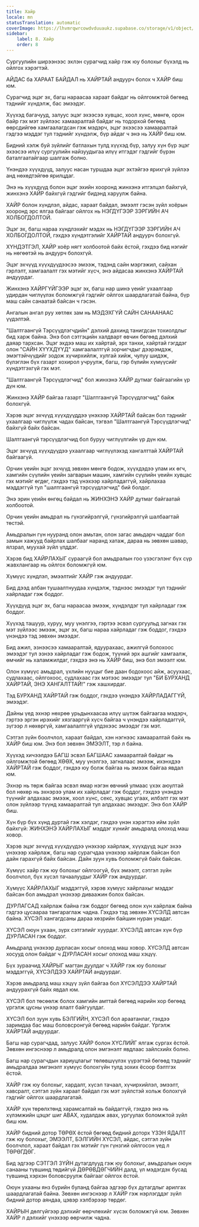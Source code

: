 ```yaml
---
title: Хайр
locale: mn
statusTranslation: automatic
coverImage: https://lhvmrqwrcowdvduuaukz.supabase.co/storage/v1/object/public/strapi-uploads/small_cover-educacion-fundamental.webp-2d51a7828a2b1309555be27f7e2a61a0.webp
sidebar:
    label: 8. Хайр
    order: 8
---
```

Сургуулийн ширээнээс эхлэн сурагчид хайр гэж юу болохыг бүхэлд нь ойлгох хэрэгтэй.

АЙДАС ба ХАРААТ БАЙДАЛ нь ХАЙРТАЙ андуурч болох ч ХАЙР биш юм.

Сурагчид эцэг эх, багш нараасаа хараат байдаг нь ойлгомжтой бөгөөд тэднийг хүндэлж, бас эмээдэг.

Хүүхэд багачууд, залуус эцэг эхээсээ хувцас, хоол хүнс, мөнгө, орон байр гэх мэт зүйлээс хамааралтай байдаг нь тодорхой бөгөөд өөрсдийгөө хамгаалагдсан гэж мэдэрч, эцэг эхээсээ хамааралтай гэдгээ мэддэг тул тэднийг хүндэлж, бүр айдаг ч энэ нь ХАЙР биш юм.

Бидний хэлж буй зүйлийг батлахын тулд хүүхэд бүр, залуу хүн бүр эцэг эхээсээ илүү сургуулийн найзуудыгаа илүү итгэдэг гэдгийг бүрэн баталгаатайгаар шалгаж болно.

Үнэндээ хүүхдүүд, залуус насан туршдаа эцэг эхтэйгээ ярихгүй зүйлээ анд нөхөдтэйгөө ярилцдаг.

Энэ нь хүүхдүүд болон эцэг эхийн хооронд жинхэнэ итгэлцэл байхгүй, жинхэнэ ХАЙР байхгүй гэдгийг бидэнд харуулж байна.

ХАЙР болон хүндлэл, айдас, хараат байдал, эмээлт гэсэн зүйл хоёрын хооронд эрс ялгаа байгааг ойлгох нь НЭГДҮГЭЭР ЗЭРГИЙН АЧ ХОЛБОГДОЛТОЙ.

Эцэг эх, багш нараа хүндлэхийг мэдэх нь НЭГДҮГЭЭР ЗЭРГИЙН АЧ ХОЛБОГДОЛТОЙ, гэхдээ хүндэтгэлийг ХАЙРТАЙ андуурч болохгүй.

ХҮНДЭТГЭЛ, ХАЙР хоёр нягт холбоотой байх ёстой, гэхдээ бид нэгийг нь нөгөөтэй нь андуурч болохгүй.

Эцэг эхчүүд хүүхдүүдээсээ эмээж, тэдэнд сайн мэргэжил, сайхан гэрлэлт, хамгаалалт гэх мэтийг хүсч, энэ айдасаа жинхэнэ ХАЙРТАЙ андуурдаг.

Жинхэнэ ХАЙРГҮЙГЭЭР эцэг эх, багш нар шинэ үеийг ухаалгаар удирдан чиглүүлэх боломжгүй гэдгийг ойлгох шаардлагатай байна, бүр маш сайн санаатай байсан ч гэсэн.

Ангалын ангал руу хөтлөх зам нь МЭДЭХГҮЙ САЙН САНААНААС үүдэлтэй.

"Шалтгаангүй Тэрсүүдлэгчдийн" дэлхий дахинд танигдсан тохиолдлыг бид харж байна. Энэ бол сэтгэцийн халдварт өвчин бөгөөд дэлхий даяар тархсан. Эцэг эхдээ маш их хайртай, эрх танхи, хайртай гэгддэг олон "САЙН ХҮҮХДҮҮД" хамгаалалтгүй зорчигчдыг дээрэмдэж, эмэгтэйчүүдийг зодож хүчирхийлж, хулгай хийж, чулуу шидэж, бүлэглэн бүх газарт хохирол учруулж, багш, гэр бүлийн хүмүүсийг хүндэтгэхгүй гэх мэт.

"Шалтгаангүй Тэрсүүдлэгчид" бол жинхэнэ ХАЙР дутмаг байгаагийн үр дүн юм.

Жинхэнэ ХАЙР байгаа газарт "Шалтгаангүй Тэрсүүдлэгчид" байж болохгүй.

Хэрэв эцэг эхчүүд хүүхдүүддээ үнэхээр ХАЙРТАЙ байсан бол тэднийг ухаалгаар чиглүүлж чадах байсан, тэгвэл "Шалтгаангүй Тэрсүүдлэгчид" байхгүй байх байсан.

Шалтгаангүй тэрсүүдлэгчид бол буруу чиглүүлгийн үр дүн юм.

Эцэг эхчүүд хүүхдүүдээ ухаалгаар чиглүүлэхэд хангалттай ХАЙРТАЙ байгаагүй.

Орчин үеийн эцэг эхчүүд зөвхөн мөнгө бодож, хүүхдэдээ улам их өгч, хамгийн сүүлийн үеийн загварын машин, хамгийн сүүлийн үеийн хувцас гэх мэтийг өгдөг, гэхдээ тэд үнэхээр хайрладаггүй, хайрлахаа мэддэггүй тул "шалтгаангүй тэрсүүдлэгчид" бий болдог.

Энэ эрин үеийн өнгөц байдал нь ЖИНХЭНЭ ХАЙР дутмаг байгаатай холбоотой.

Орчин үеийн амьдрал нь гүнзгийрэлгүй, гүнзгийрэлгүй шалбаагтай төстэй.

Амьдралын гүн нууранд олон амьтан, олон загас амьдарч чаддаг бол замын хажууд байрлах шалбааг наранд хатаж, дараа нь зөвхөн шавар, ялзрал, муухай зүйл үлддэг.

Хэрэв бид ХАЙРЛАХЫГ сураагүй бол амьдралын гоо үзэсгэлэнг бүх сүр жавхлангаар нь ойлгох боломжгүй юм.

Хүмүүс хүндлэл, эмээлтийг ХАЙР гэж андуурдаг.

Бид дээд албан тушаалтнуудаа хүндэлж, тэднээс эмээдэг тул тэднийг хайрладаг гэж боддог.

Хүүхдүүд эцэг эх, багш нараасаа эмээж, хүндэлдэг тул хайрладаг гэж боддог.

Хүүхэд ташуур, хуруу, муу үнэлгээ, гэртээ эсвэл сургуульд загнах гэх мэт зүйлээс эмээж, эцэг эх, багш нараа хайрладаг гэж боддог, гэхдээ үнэндээ тэд зөвхөн эмээдэг.

Бид ажил, эзнээсээ хамааралтай, ядуурахаас, ажилгүй болохоос эмээдэг тул эзнээ хайрладаг гэж бодож, түүний эрх ашгийг хамгаалж, өмчийг нь халамжилдаг, гэхдээ энэ нь ХАЙР биш, энэ бол эмээлт юм.

Олон хүмүүс амьдрал, үхлийн нууцыг бие даан бодохоос айж, асуухаас, судлахаас, ойлгохоос, судлахаас гэх мэтээс эмээдэг тул "БИ БУРХАНД ХАЙРТАЙ, ЭНЭ ХАНГАЛТТАЙ!" гэж хашхирдаг.

Тэд БУРХАНД ХАЙРТАЙ гэж боддог, гэхдээ үнэндээ ХАЙРЛАДАГГҮЙ, эмээдэг.

Дайны үед эхнэр нөхрөө урьдынхаасаа илүү шүтэж байгаагаа мэдэрч, гэртээ эргэн ирэхийг хязгааргүй хүсч байгаа ч үнэндээ хайрладаггүй, зүгээр л нөхөргүй, хамгаалалтгүй үлдэхээс эмээдэг гэх мэт.

Сэтгэл зүйн боолчлол, хараат байдал, хэн нэгнээс хамааралтай байх нь ХАЙР биш юм. Энэ бол зөвхөн ЭМЭЭЛТ, тэр л байна.

Хүүхэд хичээлдээ БАГШ эсвэл БАГШААС хамааралтай байдаг нь ойлгомжтой бөгөөд ХӨӨХ, муу үнэлгээ, загналаас эмээж, ихэнхдээ ХАЙРТАЙ гэж боддог, гэхдээ юу болж байгаа нь эмээж байгаа явдал юм.

Эхнэр нь төрж байгаа эсвэл ямар нэгэн өвчний улмаас үхэх аюултай бол нөхөр нь эхнэрээ улам их хайрладаг гэж боддог, гэхдээ үнэндээ түүнийг алдахаас эмээж, хоол хүнс, секс, хувцас угаах, илбэлт гэх мэт олон зүйлээр түүнд хамааралтай тул алдахаас эмээдэг. Энэ бол ХАЙР биш.

Хүн бүр бүх хүнд дуртай гэж хэлдэг, гэхдээ үнэн хэрэгтээ ийм зүйл байхгүй: ЖИНХЭНЭ ХАЙРЛАХЫГ мэддэг хүнийг амьдралд олоход маш ховор.

Хэрэв эцэг эхчүүд хүүхдүүдээ үнэхээр хайрлаж, хүүхдүүд эцэг эхээ үнэхээр хайрлаж, багш нар сурагчдаа үнэхээр хайрлаж байсан бол дайн гарахгүй байх байсан. Дайн зуун хувь боломжгүй байх байсан.

Хүмүүс хайр гэж юу болохыг ойлгоогүй, бүх эмээлт, сэтгэл зүйн боолчлол, бүх хүсэл тачаалуудыг ХАЙР гэж андуурдаг.

Хүмүүс ХАЙРЛАХЫГ мэддэггүй, хэрэв хүмүүс хайрлахыг мэддэг байсан бол амьдрал үнэхээр диваажин болох байсан.

ДУРЛАГСАД хайрлаж байна гэж боддог бөгөөд олон хүн хайрлаж байна гэдгээ цусаараа тангараглаж чадна. Гэхдээ тэд зөвхөн ХҮСЭЛД автсан байна. ХҮСЭЛ хангагдсаны дараа хөзрийн байшин нуран унадаг.

ХҮСЭЛ оюун ухаан, зүрх сэтгэлийг хуурдаг. ХҮСЭЛД автсан хүн бүр ДУРЛАСАН гэж боддог.

Амьдралд үнэхээр дурласан хосыг олоход маш ховор. ХҮСЭЛД автсан хосууд олон байдаг ч ДУРЛАСАН хосыг олоход маш хэцүү.

Бүх зураачид ХАЙРЫГ магтан дуулдаг ч ХАЙР гэж юу болохыг мэддэггүй, ХҮСЭЛДЭЭ ХАЙРТАЙ андуурдаг.

Хэрэв амьдралд маш хэцүү зүйл байгаа бол ХҮСЭЛДЭЭ ХАЙРТАЙ андуурахгүй байх явдал юм.

ХҮСЭЛ бол төсөөлж болох хамгийн амттай бөгөөд нарийн хор бөгөөд үргэлж цусны үнээр ялалт байгуулдаг.

ХҮСЭЛ бол зуун хувь БЭЛГИЙН, ХҮСЭЛ бол араатанлаг, гэхдээ заримдаа бас маш боловсронгуй бөгөөд нарийн байдаг. Үргэлж ХАЙРТАЙ андуурдаг.

Багш нар сурагчдад, залуус ХАЙР болон ХҮСЛИЙГ ялгаж сургах ёстой. Зөвхөн ингэснээр л амьдралд олон эмгэнэлт явдлаас зайлсхийх болно.

Багш нар сурагчдын хариуцлагыг төлөвшүүлэх үүрэгтэй бөгөөд тэднийг амьдралдаа эмгэнэлт хүмүүс болохгүйн тулд зохих ёсоор бэлтгэх ёстой.

ХАЙР гэж юу болохыг, хардалт, хүсэл тачаал, хүчирхийлэл, эмээлт, хавсралт, сэтгэл зүйн хараат байдал гэх мэт зүйлстэй хольж болохгүй гэдгийг ойлгох шаардлагатай.

ХАЙР хүн төрөлхтөнд харамсалтай нь байдаггүй, гэхдээ энэ нь хүлэмжийн цэцэг шиг АВАХ, худалдаж авах, ургуулах боломжтой зүйл биш юм.

ХАЙР бидний дотор ТӨРӨХ ёстой бөгөөд бидний доторх ҮЗЭН ЯДАЛТ гэж юу болохыг, ЭМЭЭЛТ, БЭЛГИЙН ХҮСЭЛ, айдас, сэтгэл зүйн боолчлол, хараат байдал гэх мэтийг гүн гүнзгий ойлгосон үед л ТӨРӨГДӨГ.

Бид эдгээр СЭТГЭЛ ЗҮЙН дутагдлууд гэж юу болохыг, амьдралын оюун санааны түвшинд төдийгүй ДӨРӨВДӨГЧИЙН далд, үл мэдэгдэх бусад түвшинд хэрхэн боловсруулж байгааг ойлгох ёстой.

Оюун ухааны янз бүрийн буланд байгаа эдгээр бүх дутагдлыг арилгах шаардлагатай байна. Зөвхөн ингэснээр л ХАЙР гэж нэрлэгддэг зүйл бидний дотор аяндаа, цэвэр хэлбэрээр төрдөг.

ХАЙРЫН дөлгүйгээр дэлхийг өөрчлөхийг хүсэх боломжгүй юм. Зөвхөн ХАЙР л дэлхийг үнэхээр өөрчилж чадна.


